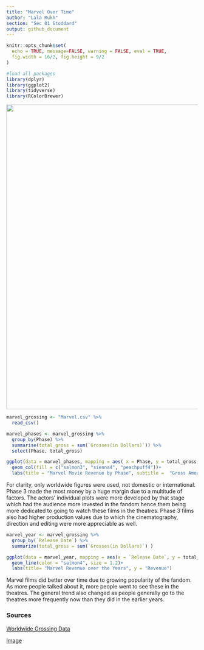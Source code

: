 ---
title: "Marvel Over Time"
author: "Lala Rukh"
section: "Sec 01 Stoddard"
output: github_document
---

```{r setup, include=FALSE}
knitr::opts_chunk$set(
  echo = TRUE, message=FALSE, warning = FALSE, eval = TRUE, 
  fig.width = 16/2, fig.height = 9/2
)
```

```{r}
#load all packages 
library(dplyr)
library(ggplot2)
library(tidyverse)
library(RColorBrewer)
```


![](README_files/Image.jpg){ width=800px }

```{r marvel1}
marvel_grossing <- "Marvel.csv" %>% 
  read_csv() 

marvel_phases <- marvel_grossing %>% 
  group_by(Phase) %>% 
  summarise(total_gross = sum(`Grosses(in Dollars)`)) %>% 
  select(Phase, total_gross)
```

```{r plot1}

ggplot(data = marvel_phases, mapping = aes( x = Phase, y = total_gross, fill = Phase))+
  geom_col(fill = c("salmon3", "sienna4", "peachpuff4"))+
  labs(title = "Marvel Movie Revenue by Phase", subtitle =  "Gross Amount Worldwide", y = "Revenue")

```


For clarity, only worldwide figures were used, not domestic or international. Phase 3 made the most money by a huge margin due to a multitude of factors. The actors' individual plots were more developed by that stage which had the audience more invested in the fandom hence them being more dedicated to going to watch these films in the theatres. Phase 3 films also had higher production values due to which the cinematography, direction and editing were more appreciable as well.

```{r marvel2}
marvel_year <- marvel_grossing %>% 
  group_by(`Release Date`) %>% 
  summarize(total_gross = sum(`Grosses(in Dollars)`) )
```


```{r plot2}

ggplot(data = marvel_year, mapping = aes(x = `Release Date`, y = total_gross))+
  geom_line(color = "salmon4", size = 1.2)+
  labs(title= "Marvel Revenue over the Years", y = "Revenue")

```


Marvel films did better over time due to growing popularity of the fandom. As more people talked about it, more people went to see these in the theatres. The general trend also changed as people generally go to the theatres more frequently now than they did in the earlier years.


### Sources 
[Worldwide Grossing Data](https://www.boxofficemojo.com/)

[Image](https://fifthsun.com/collections/marvel-clothing)
